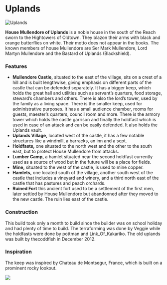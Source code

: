 

# Uplands

<Image
  src="https://cdn.sanity.io/images/1as7cn02/production/86e5e121588c314beccf5ef67f6701d1deaf90ce-1920x1017.jpg?w=976&h=350&fit=crop&crop=center&auto=format"
  alt="Uplands"
  width={976}
  height={350}
/>

<ProjectDetails
  floatRight
  region="Reach"
  house="House Mullendore"
  type="Castle"
  status="Completed"
  warp="/warp uplands"
  projectLead="jMp007"
  dateStarted="July 19, 2015"
  dateCompleted="July 19, 2015"
/>

**House Mullendore of Uplands** is a noble house in the south of the Reach sworn to the Hightowers of Oldtown. They blazon their arms with black and orange butterflies on white. Their motto does not appear in the books. The known members of house Mullendore are Ser Mark Mullendore, Lord Martyn Mullendore and the Bastard of Uplands (Blackshield).

### Features

- **Mullendore Castle,** situated to the east of the village, sits on a crest of a hill and is built lengthwise, giving emphasis on different parts of the castle that can be defended separately. It has a bigger keep, which holds the great hall and utilities such as servant’s quarters, food storage, steward’s chambers and others. There is also the lord’s tower, used by the family as a living space. There is the smaller keep, used for administrative purposes. It has a small audience chamber, rooms for guests, maester’s quarters, council room and more. There is the armory tower which holds the castle garrison and finally the holdfast which is used in case of an attack and can be easily defended. It also holds the Uplands vault.
- **Uplands Village,** located west of the castle, it has a few notable structures like a windmill, a barracks, an inn and a sept.
- **Holdfasts,** one situated to the north west and the other to the south east, but to protect House Mullendore from attacks.
- **Lumber Camp,** a hamlet situated near the second holdfast currently used as a source of wood but in the future will be a place for fields.
- **Mine,** situated to the west of the castle, is used to mine copper.
- **Hamlets,** one located south of the village, another south west of the castle that includes a vineyard and winery, and a third north east of the castle that has pastures and peach orchards.
- **Ruined Fort** this ancient fort used to be a settlement of the first men, later settled by House Mullendore but abandonned after they moved to the new castle. The ruin lies east of the castle.

### Construction

This build took only a month to build since the builder was on school holiday and had plenty of time to build. The terraforming was done by Veggie while the holdfasts were done by pottman and Link_Of_Kakariko. The old uplands was built by thecoddfish in December 2012.

### Inspiration

The keep was inspired by Chateau de Montsegur, France, which is built on a prominent rocky lookout.

![](https://cdn.sanity.io/images/1as7cn02/production/30759203238dc13074fd4c622bccffad67079179-361x277.jpg)
